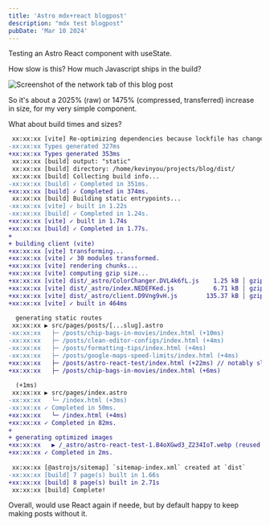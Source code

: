 ```yaml
---
title: 'Astro mdx+react blogpost'
description: "mdx test blogpost"
pubDate: 'Mar 10 2024'
---
```


Testing an Astro React component with useState.

<ColorChanger client:visible initialColor='#ffbf00' />

How slow is this? How much Javascript ships in the build?

<Image loading='eager' src={img1} alt="Screenshot of the network tab of this blog post" />

So it's about a 2025% (raw) or 1475% (compressed, transferred) increase in size, for my very simple component.

What about build times and sizes?

```diff
 xx:xx:xx [vite] Re-optimizing dependencies because lockfile has changed
-xx:xx:xx Types generated 327ms
+xx:xx:xx Types generated 353ms
 xx:xx:xx [build] output: "static"
 xx:xx:xx [build] directory: /home/kevinyou/projects/blog/dist/
 xx:xx:xx [build] Collecting build info...
-xx:xx:xx [build] ✓ Completed in 351ms.
+xx:xx:xx [build] ✓ Completed in 374ms.
 xx:xx:xx [build] Building static entrypoints...
-xx:xx:xx [vite] ✓ built in 1.22s
-xx:xx:xx [build] ✓ Completed in 1.24s.
+xx:xx:xx [vite] ✓ built in 1.74s
+xx:xx:xx [build] ✓ Completed in 1.77s.
+
+ building client (vite)
+xx:xx:xx [vite] transforming...
+xx:xx:xx [vite] ✓ 30 modules transformed.
+xx:xx:xx [vite] rendering chunks...
+xx:xx:xx [vite] computing gzip size...
+xx:xx:xx [vite] dist/_astro/ColorChanger.DVL4k6fL.js    1.25 kB │ gzip:  0.78 kB
+xx:xx:xx [vite] dist/_astro/index.NEDEFKed.js           6.71 kB │ gzip:  2.67 kB
+xx:xx:xx [vite] dist/_astro/client.D9Vng9vH.js        135.37 kB │ gzip: 43.73 kB
+xx:xx:xx [vite] ✓ built in 464ms
 
  generating static routes
 xx:xx:xx ▶ src/pages/posts/[...slug].astro
-xx:xx:xx   ├─ /posts/chip-bags-in-movies/index.html (+10ms)
-xx:xx:xx   ├─ /posts/clean-editor-configs/index.html (+4ms)
-xx:xx:xx   ├─ /posts/formatting-tips/index.html (+4ms)
-xx:xx:xx   ├─ /posts/google-maps-speed-limits/index.html (+4ms)
+xx:xx:xx   ├─ /posts/astro-react-test/index.html (+22ms) // notably slower than other posts. other post changes is just noise
+xx:xx:xx   ├─ /posts/chip-bags-in-movies/index.html (+6ms)
 
  (+1ms)
 xx:xx:xx ▶ src/pages/index.astro
-xx:xx:xx   └─ /index.html (+3ms)
-xx:xx:xx ✓ Completed in 50ms.
+xx:xx:xx   └─ /index.html (+4ms)
+xx:xx:xx ✓ Completed in 82ms.
+
+ generating optimized images
+xx:xx:xx   ▶ /_astro/astro-react-test-1.B4oXGwd3_Z234IoT.webp (reused cache entry) (+0ms) (1/1)
+xx:xx:xx ✓ Completed in 2ms.
 
 xx:xx:xx [@astrojs/sitemap] `sitemap-index.xml` created at `dist`
-xx:xx:xx [build] 7 page(s) built in 1.66s
+xx:xx:xx [build] 8 page(s) built in 2.71s
 xx:xx:xx [build] Complete!
```

Overall, would use React again if neede, but by default happy to keep making posts without it.

